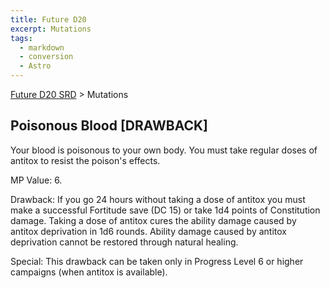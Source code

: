 ```yaml
---
title: Future D20
excerpt: Mutations
tags:
  - markdown
  - conversion
  - Astro
---
```






[Future D20 SRD]( / ) > Mutations




## Poisonous Blood [DRAWBACK]


Your blood is poisonous to your own body. You must take regular doses of antitox to resist the poison's effects.


MP Value: 6.


Drawback: If you go 24 hours without taking a dose of antitox you must make a successful Fortitude save (DC 15) or take 1d4 points of Constitution damage.
Taking a dose of antitox cures the ability damage caused by antitox deprivation in 1d6 rounds. Ability damage caused by antitox deprivation cannot be restored through natural healing.


Special: This drawback can be taken only in Progress Level 6 or higher campaigns (when antitox is available).



